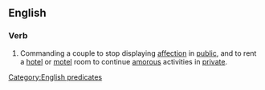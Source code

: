 ==English==

===Verb===
{{head|en|verb|head=[[get]] a [[room]]}}

# {{idiomatic|slang|sometimes|humorous}} Commanding a couple to stop displaying [[affection]] in [[public]], and to rent a [[hotel]] or [[motel]] room to continue [[amorous]] activities in [[private]].

[[Category:English predicates]]